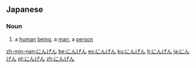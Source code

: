 ==Japanese==

===Noun===
{{ja-noun|h|rom=ningen}}

# {{ja-def|人間}} a [[human]] [[being]], a [[man]], a [[person]]

[[zh-min-nan:にんげん]]
[[be:にんげん]]
[[es:にんげん]]
[[ku:にんげん]]
[[lt:にんげん]]
[[ja:にんげん]]
[[pt:にんげん]]
[[zh:にんげん]]